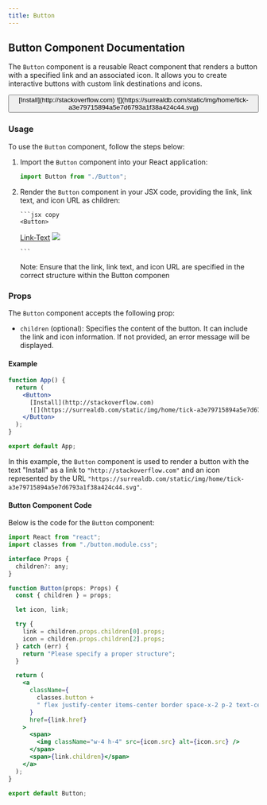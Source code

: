 ```yaml
---
title: Button
---
```



## Button Component Documentation

The `Button` component is a reusable React component that renders a button with a specified link and an associated icon. It allows you to create interactive buttons with custom link destinations and icons.

<div style={{marginTop: "20px"}} />

<Button>
      [Install](http://stackoverflow.com)
      ![](https://surrealdb.com/static/img/home/tick-a3e79715894a5e7d6793a1f38a424c44.svg)
</Button>

### Usage

To use the `Button` component, follow the steps below:

1.  Import the `Button` component into your React application:

    ```jsx
    import Button from "./Button";
    ```

2.  Render the `Button` component in your JSX code, providing the link, link text, and icon URL as children:

        ```jsx copy
        <Button>

    [Link-Text](Link)
    ![](IconLink)

    </Button>

        ```

    Note: Ensure that the link, link text, and icon URL are specified in the correct structure within the Button componen

### Props

The `Button` component accepts the following prop:

- `children` (optional): Specifies the content of the button. It can include the link and icon information. If not provided, an error message will be displayed.

#### Example

```jsx copy filename="App.tsx"
function App() {
  return (
    <Button>
      [Install](http://stackoverflow.com)
      ![](https://surrealdb.com/static/img/home/tick-a3e79715894a5e7d6793a1f38a424c44.svg)
    </Button>
  );
}

export default App;
```

In this example, the `Button` component is used to render a button with the text "Install" as a link to `"http://stackoverflow.com"` and an icon represented by the URL `"https://surrealdb.com/static/img/home/tick-a3e79715894a5e7d6793a1f38a424c44.svg"`.

#### Button Component Code

Below is the code for the `Button` component:

```jsx copy filename="Button.jsx"
import React from "react";
import classes from "./button.module.css";

interface Props {
  children?: any;
}

function Button(props: Props) {
  const { children } = props;

  let icon, link;

  try {
    link = children.props.children[0].props;
    icon = children.props.children[2].props;
  } catch (err) {
    return "Please specify a proper structure";
  }

  return (
    <a
      className={
        classes.button +
        " flex justify-center items-center border space-x-2 p-2 text-center rounded-full   button transition-all font-bold"
      }
      href={link.href}
    >
      <span>
        <img className="w-4 h-4" src={icon.src} alt={icon.src} />
      </span>
      <span>{link.children}</span>
    </a>
  );
}

export default Button;
```
